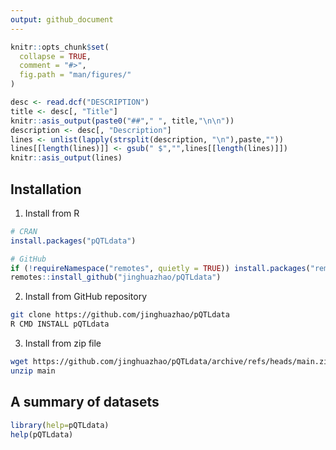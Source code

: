```yaml
---
output: github_document
---
```


```r
knitr::opts_chunk$set(
  collapse = TRUE,
  comment = "#>",
  fig.path = "man/figures/"
)
```

```r
desc <- read.dcf("DESCRIPTION")
title <- desc[, "Title"]
knitr::asis_output(paste0("##"," ", title,"\n\n"))
description <- desc[, "Description"]
lines <- unlist(lapply(strsplit(description, "\n"),paste,""))
lines[[length(lines)]] <- gsub(" $","",lines[[length(lines)]])
knitr::asis_output(lines)
```

## Installation

1. Install from R

```r
# CRAN
install.packages("pQTLdata")

# GitHub
if (!requireNamespace("remotes", quietly = TRUE)) install.packages("remotes")
remotes::install_github("jinghuazhao/pQTLdata")
```

2. Install from GitHub repository

```bash
git clone https://github.com/jinghuazhao/pQTLdata
R CMD INSTALL pQTLdata
```

3. Install from zip file

```bash
wget https://github.com/jinghuazhao/pQTLdata/archive/refs/heads/main.zip
unzip main
```

## A summary of datasets

```r
library(help=pQTLdata)
help(pQTLdata)
```
